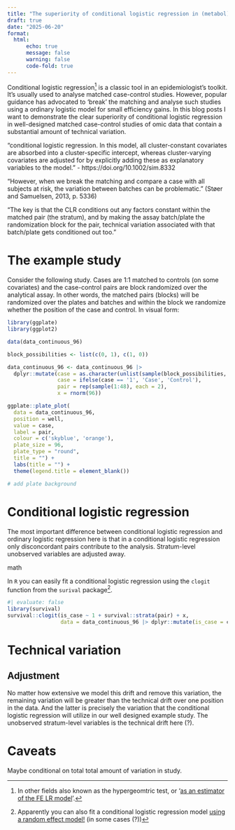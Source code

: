 ---
title: "The superiority of conditional logistic regression in (metabol)omic matched case-control studies"
draft: true
date: "2025-06-20"
format: 
  html: 
      echo: true
      message: false
      warning: false
      code-fold: true
---

Conditional logistic regression[^1] is a classic tool in an epidemiologist's toolkit. It's usually used to analyse matched case-control studies. However, popular guidance has advocated to 'break' the matching and analyse such studies using a ordinary logistic model for small efficiency gains. In this blog posts I want to demonstrate the clear superiority of conditional logistic regression in well-designed matched case-control studies of omic data that contain a substantial amount of technical variation.

[^1]: In other fields also known as the hypergeomtric test, or '[as an estimator of the FE LR model](https://x.com/noah_greifer/status/1565747391734628353)'.

"conditional logistic regression. In this model, all cluster-constant covariates are absorbed into a cluster-specific intercept, whereas cluster-varying covariates are adjusted for by explicitly adding these as explanatory variables to the model."
-  https://doi.org/10.1002/sim.8332 


“However, when we break the matching and compare a case with all subjects at risk, the variation between batches can be problematic.” (Støer and Samuelsen, 2013, p. 5336)

"The key is that the CLR conditions out any factors constant within the matched pair (the stratum), and by making the assay batch/plate the randomization block for the pair, technical variation associated with that batch/plate gets conditioned out too."

# The example study

Consider the following study. Cases are 1:1 matched to controls (on some covariates) and the case-control pairs are block randomized over the analytical assay. In other words, the matched pairs (blocks) will be randomized over the plates and batches and within the block we randomize whether the position of the case and control. In visual form:

```{r}

library(ggplate)
library(ggplot2)

data(data_continuous_96)

block_possibilities <- list(c(0, 1), c(1, 0))

data_continuous_96 <- data_continuous_96 |> 
  dplyr::mutate(case = as.character(unlist(sample(block_possibilities, 48, replace = TRUE))),
                case = ifelse(case == '1', 'Case', 'Control'),
                pair = rep(sample(1:48), each = 2),
                x = rnorm(96))

ggplate::plate_plot(
  data = data_continuous_96,
  position = well,
  value = case,
  label = pair,
  colour = c('skyblue', 'orange'),
  plate_size = 96,
  plate_type = "round",
  title = "") +
  labs(title = "") +
  theme(legend.title = element_blank())

# add plate background
```

# Conditional logistic regression

The most important difference between conditional logistic regression and ordinary logistic regression here is that in a conditional logistic regression only disconcordant pairs contribute to the analysis. Stratum-level unobserved variables are adjusted away.

math

In `R` you can easily fit a conditional logistic regression using the `clogit` function from the `surival` package[^2].

[^2]: Apparently you can also fit a conditional logistic regression model [using a random effect model!](https://www.metafor-project.org/doku.php/tips:clogit_paired_binary_data) (in some cases (?))

```{r}
#| evaluate: false
library(survival)
survival::clogit(is_case ~ 1 + survival::strata(pair) + x, 
                 data = data_continuous_96 |> dplyr::mutate(is_case = case == "Case"))
```

# Technical variation

## Adjustment

No matter how extensive we model this drift and remove this variation, the remaining variation will be greater than the technical drift over one position in the data. And the latter is precisely the variation that the conditional logistic regression will utilize in our well designed example study. The unobserved stratum-level variables is the technical drift here (?).

# Caveats

Maybe conditional on total total amount of variation in study.
